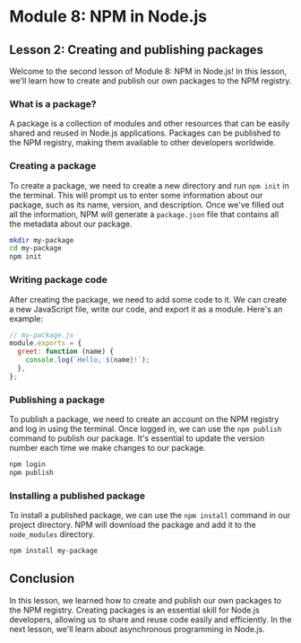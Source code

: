 # Module 8: NPM in Node.js

## Lesson 2: Creating and publishing packages

Welcome to the second lesson of Module 8: NPM in Node.js! In this lesson, we'll learn how to create and publish our own packages to the NPM registry.

### What is a package?

A package is a collection of modules and other resources that can be easily shared and reused in Node.js applications. Packages can be published to the NPM registry, making them available to other developers worldwide.

### Creating a package

To create a package, we need to create a new directory and run `npm init` in the terminal. This will prompt us to enter some information about our package, such as its name, version, and description. Once we've filled out all the information, NPM will generate a `package.json` file that contains all the metadata about our package.

```bash
mkdir my-package
cd my-package
npm init
```

### Writing package code

After creating the package, we need to add some code to it. We can create a new JavaScript file, write our code, and export it as a module. Here's an example:

```javascript
// my-package.js
module.exports = {
  greet: function (name) {
    console.log(`Hello, ${name}!`);
  },
};
```

### Publishing a package

To publish a package, we need to create an account on the NPM registry and log in using the terminal. Once logged in, we can use the `npm publish` command to publish our package. It's essential to update the version number each time we make changes to our package.

```bash
npm login
npm publish
```

### Installing a published package

To install a published package, we can use the `npm install` command in our project directory. NPM will download the package and add it to the `node_modules` directory.

```bash
npm install my-package
```

## Conclusion

In this lesson, we learned how to create and publish our own packages to the NPM registry. Creating packages is an essential skill for Node.js developers, allowing us to share and reuse code easily and efficiently. In the next lesson, we'll learn about asynchronous programming in Node.js.
